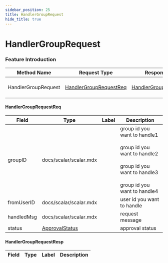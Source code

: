 ```yaml
---
sidebar_position: 25
title: HandlerGroupRequest
hide_title: true
---
```


# HandlerGroupRequest

### Feature Introduction



| Method Name | Request Type | Response Type | Description |
| ----------- | ------------ | ------------- | ------------- |
| HandlerGroupRequest | [HandlerGroupRequestReq](docs/group/index.mdx#HandlerGroupRequestReq) | [HandlerGroupRequestResp](docs/group/index.mdx#HandlerGroupRequestResp) | handler group request |
 

#### HandlerGroupRequestReq
| Field | Type | Label | Description |
| ----- | ---- | ----- | ----------- |
| groupID | docs/scalar/scalar.mdx |  | group id you want to handle1<br><br>group id you want to handle2<br><br>group id you want to handle3<br><br>group id you want to handle4<br> |
| fromUserID | docs/scalar/scalar.mdx |  | user id you want to handle |
| handledMsg | docs/scalar/scalar.mdx |  | request message |
| status | [ApprovalStatus](docs/common/index.mdx#ApprovalStatus) |  | approval status |
 

#### HandlerGroupRequestResp
| Field | Type | Label | Description |
| ----- | ---- | ----- | ----------- |


